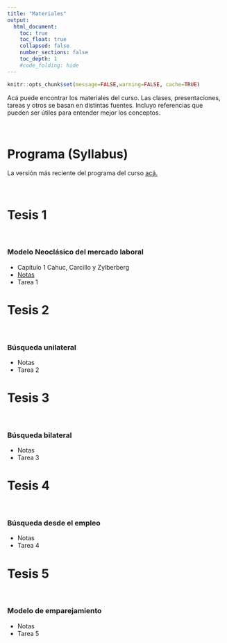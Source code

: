 ```yaml
---
title: "Materiales"
output:
  html_document:
    toc: true
    toc_float: true
    collapsed: false
    number_sections: false
    toc_depth: 1
    #code_folding: hide
---
```


```r
knitr::opts_chunk$set(message=FALSE,warning=FALSE, cache=TRUE)
```

Acá puede encontrar los materiales del curso. Las clases, presentaciones, tareas y otros se basan en distintas fuentes. Incluyo referencias que pueden ser útiles para entender mejor los conceptos.

<br>

# Programa (Syllabus)

La versión más reciente del programa del curso [acá.](materials/MacroLabor.pdf)

<br>

# Tesis 1

<br>

### Modelo Neoclásico del mercado laboral

* Capítulo 1 Cahuc, Carcillo y Zylberberg
* [Notas](materials/MOdelo_Neocl__sico.pdf)
* Tarea 1

# Tesis 2 

<br>

### Búsqueda unilateral

* Notas
* Tarea 2

# Tesis 3 

<br>

### Búsqueda bilateral

* Notas
* Tarea 3

# Tesis 4 

<br>

### Búsqueda desde el empleo

* Notas
* Tarea 4

# Tesis 5 

<br>

### Modelo de emparejamiento

* Notas
* Tarea 5

